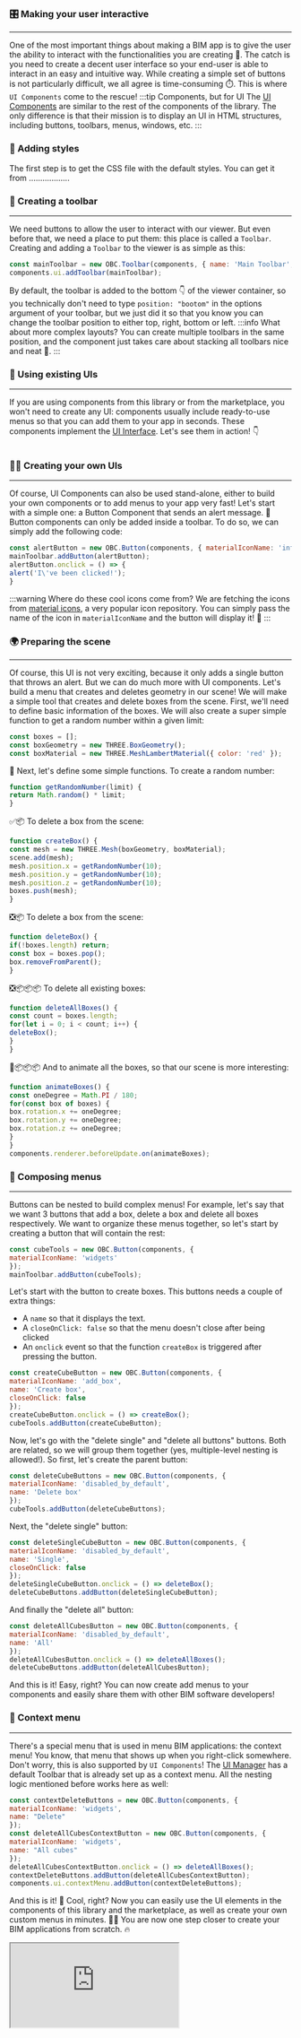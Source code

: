 ### 🎛️ Making your user interactive
---
One of the most important things about making a BIM app is to give the user the ability to interact with the
functionalities you are creating 🚀. The catch is you need to create a decent user interface so your end-user
is able to interact in an easy and intuitive way. While creating a simple set of buttons is not particularly
difficult, we all agree is time-consuming ⏱️. This is where `UI Components` come to the rescue!
:::tip Components, but for UI
The [UI Components](../api/interfaces/components.UIComponent) are similar to the rest of the components of the library.
The only difference is that their mission is to display an UI in HTML structures, including buttons, toolbars, menus,
windows, etc.
:::
### 🎨 Adding styles
The first step is to get the CSS file with the default styles. You can get it from ..................
### 🧰 Creating a toolbar
---
We need buttons to allow the user to interact with our viewer. But even before that, we need a place to put them: this
place is called a `Toolbar`. Creating and adding a `Toolbar` to the viewer is as simple as this:

```js
const mainToolbar = new OBC.Toolbar(components, { name: 'Main Toolbar', position: 'bottom' });
components.ui.addToolbar(mainToolbar);
```
By default, the toolbar is added to the bottom 👇 of the viewer container, so you technically don't need to type
`position: "bootom"` in the options argument of your toolbar, but we just did it so that you know you can change
the toolbar position to either top, right, bottom or left.
:::info What about more complex layouts?
You can create multiple toolbars in the same position, and the component just takes care about
stacking all toolbars nice and neat 🤯.
:::
### 🎢 Using existing UIs
___
If you are using components from this library or from the marketplace, you won't need to create any UI: components
usually include ready-to-use menus so that you can add them to your app in seconds. These components implement the
[UI Interface](../api/interfaces/components.UI). Let's see them in action! 👇

```js
```
### 👨‍🎨 Creating your own UIs
___
Of course, UI Components can also be used stand-alone, either to build your own components or to add menus to your
app very fast! Let's start with a simple one: a Button Component that sends an alert message. 🍼  Button components
can only be added inside a toolbar. To do so, we can simply add the following code:

```js
const alertButton = new OBC.Button(components, { materialIconName: 'info' });
mainToolbar.addButton(alertButton);
alertButton.onclick = () => {
alert('I\'ve been clicked!');
}
```
:::warning Where do these cool icons come from?
We are fetching the icons from
[material icons](https://fonts.google.com/icons?selected=Material+Symbols+Outlined:home:FILL@0;wght@400;GRAD@0;opsz@48),
a very popular icon repository. You can simply pass the name of the icon in `materialIconName` and the button will
display it! 🧨
:::
### 🌍 Preparing the scene
---
Of course, this UI is not very exciting, because it only adds a single button that throws an alert. But we can
do much more with UI components. Let's build a menu that creates and deletes geometry in our scene! We will make
a simple tool that creates and delete boxes from the scene. First, we'll need to define basic information of the
boxes. We will also create a super simple function to get a random number within a given limit:

```js
const boxes = [];
const boxGeometry = new THREE.BoxGeometry();
const boxMaterial = new THREE.MeshLambertMaterial({ color: 'red' });
```
🔢 Next, let's define some simple functions. To create a random number:

```js
function getRandomNumber(limit) {
return Math.random() * limit;
}
```
✅📦 To delete a box from the scene:

```js
function createBox() {
const mesh = new THREE.Mesh(boxGeometry, boxMaterial);
scene.add(mesh);
mesh.position.x = getRandomNumber(10);
mesh.position.y = getRandomNumber(10);
mesh.position.z = getRandomNumber(10);
boxes.push(mesh);
}
```
❎📦 To delete a box from the scene:

```js
function deleteBox() {
if(!boxes.length) return;
const box = boxes.pop();
box.removeFromParent();
}
```
❎📦📦📦 To delete all existing boxes:

```js
function deleteAllBoxes() {
const count = boxes.length;
for(let i = 0; i < count; i++) {
deleteBox();
}
}
```
🔄📦📦📦 And to animate all the boxes, so that our scene is more interesting:

```js
function animateBoxes() {
const oneDegree = Math.PI / 180;
for(const box of boxes) {
box.rotation.x += oneDegree;
box.rotation.y += oneDegree;
box.rotation.z += oneDegree;
}
}
components.renderer.beforeUpdate.on(animateBoxes);
```
### 🌲 Composing menus
---
Buttons can be nested to build complex menus! For example, let's say that we want 3 buttons that add a box, delete a
box and delete all boxes respectively. We want to organize these menus together, so let's start by creating a button
that will contain the rest:

```js
const cubeTools = new OBC.Button(components, {
materialIconName: 'widgets'
});
mainToolbar.addButton(cubeTools);
```
Let's start with the button to create boxes. This buttons needs a couple of extra things:
- A `name` so that it displays the text.
- A `closeOnClick: false` so that the menu doesn't close after being clicked
- An `onclick` event so that the function `createBox` is triggered after pressing the button.

```js
const createCubeButton = new OBC.Button(components, {
materialIconName: 'add_box',
name: 'Create box',
closeOnClick: false
});
createCubeButton.onclick = () => createBox();
cubeTools.addButton(createCubeButton);
```
Now, let's go with the "delete single" and "delete all buttons" buttons. Both are related, so we will group them
together (yes, multiple-level nesting is allowed!). So first, let's create the parent button:

```js
const deleteCubeButtons = new OBC.Button(components, {
materialIconName: 'disabled_by_default',
name: 'Delete box'
});
cubeTools.addButton(deleteCubeButtons);
```
Next, the "delete single" button:

```js
const deleteSingleCubeButton = new OBC.Button(components, {
materialIconName: 'disabled_by_default',
name: 'Single',
closeOnClick: false
});
deleteSingleCubeButton.onclick = () => deleteBox();
deleteCubeButtons.addButton(deleteSingleCubeButton);
```
And finally the "delete all" button:

```js
const deleteAllCubesButton = new OBC.Button(components, {
materialIconName: 'disabled_by_default',
name: 'All'
});
deleteAllCubesButton.onclick = () => deleteAllBoxes();
deleteCubeButtons.addButton(deleteAllCubesButton);
```
And this is it! Easy, right? You can now create add menus to your components and easily share them with other
BIM software developers!
### 🐁 Context menu
---
There's a special menu that is used in menu BIM applications: the context menu! You know, that menu that shows up
when you right-click somewhere. Don't worry, this is also supported by `UI Components`! The
[UI Manager](../api/classes/components.UIManager) has a default Toolbar that is already set up as a context menu.
All the nesting logic mentioned before works here as well:

```js
const contextDeleteButtons = new OBC.Button(components, {
materialIconName: 'widgets',
name: "Delete"
});
const deleteAllCubesContextButton = new OBC.Button(components, {
materialIconName: 'widgets',
name: "All cubes"
});
deleteAllCubesContextButton.onclick = () => deleteAllBoxes();
contextDeleteButtons.addButton(deleteAllCubesContextButton);
components.ui.contextMenu.addButton(contextDeleteButtons);
```
And this is it! 🥳 Cool, right? Now you can easily use the UI elements in the components of this library and the
marketplace, as well as create your own custom menus in minutes. 💪🎨 You are now one step closer to create your
BIM applications from scratch. 🔥


  <iframe src="https://ifcjs.github.io/components/src/ui/UIManager/index.html"></iframe>

  